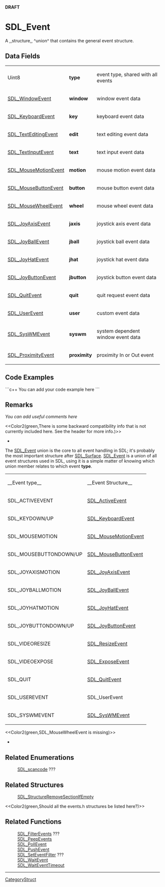 <!-- pragma section-numbers off -->
<!-- pragma disable-camelcase -->
'''DRAFT'''

= SDL_Event =
A ,,structure,, ^union^ that contains the general event structure.


== Data Fields ==
{|
|Uint8
|'''type'''
|event type, shared with all events
|-
|[[SDL_WindowEvent]]
|'''window'''
|window event data
|-
|[[SDL_KeyboardEvent]]
|'''key'''
|keyboard event data
|-
|[[SDL_TextEditingEvent]]
|'''edit'''
|text editing event data
|-
|[[SDL_TextInputEvent]]
|'''text'''
|text input event data
|-
|[[SDL_MouseMotionEvent]]
|'''motion'''
|mouse motion event data
|-
|[[SDL_MouseButtonEvent]]
|'''button'''
|mouse button event data
|-
|[[SDL_MouseWheelEvent]]
|'''wheel'''
|mouse wheel event data
|-
|[[SDL_JoyAxisEvent]]
|'''jaxis'''
|joystick axis event data
|-
|[[SDL_JoyBallEvent]]
|'''jball'''
|joystick ball event data
|-
|[[SDL_JoyHatEvent]]
|'''jhat'''
|joystick hat event data
|-
|[[SDL_JoyButtonEvent]]
|'''jbutton'''
|joystick button event data
|-
|[[SDL_QuitEvent]]
|'''quit'''
|quit request event data
|-
|[[SDL_UserEvent]]
|'''user'''
|custom event data
|-
|[[SDL_SysWMEvent]]
|'''syswm'''
|system dependent window event data
|-
|[[SDL_ProximityEvent]]
|'''proximity'''
|proximity In or Out event
|}

== Code Examples ==
```c++
You can add your code example here
```

== Remarks ==
''You can add useful comments here''

<<Color2(green,There is some backward compatibility info that is not currently included here.  See the header for more info.)>>

*
The [[SDL_Event]] union is the core to all event handling in SDL; it's probably the most important structure after [[SDL_Surface]]. [[SDL_Event]] is a union of all event structures used in SDL, using it is a simple matter of knowing which union member relates to which event '''type'''. 

{|
|__Event type__
|__Event Structure__
|-
|SDL_ACTIVEEVENT
|[[SDL_ActiveEvent]]
|-
|SDL_KEYDOWN/UP
|[[SDL_KeyboardEvent]]
|-
|SDL_MOUSEMOTION
|[[SDL_MouseMotionEvent]]
|-
|SDL_MOUSEBUTTONDOWN/UP
|[[SDL_MouseButtonEvent]]
|-
|SDL_JOYAXISMOTION
|[[SDL_JoyAxisEvent]]
|-
|SDL_JOYBALLMOTION
|[[SDL_JoyBallEvent]]
|-
|SDL_JOYHATMOTION
|[[SDL_JoyHatEvent]]
|-
|SDL_JOYBUTTONDOWN/UP
|[[SDL_JoyButtonEvent]]
|-
|SDL_VIDEORESIZE
|[[SDL_ResizeEvent]]
|-
|SDL_VIDEOEXPOSE
|[[SDL_ExposeEvent]]
|-
|SDL_QUIT
|[[SDL_QuitEvent]]
|-
|SDL_USEREVENT
|SDL_UserEvent
|-
|SDL_SYSWMEVENT
|[[SDL_SysWMEvent]]
|}

<<Color2(green,SDL_MouseWheelEvent is missing)>>
*

== Related Enumerations ==
:[[SDL_scancode]] ???

== Related Structures ==
:[[SDL_StructureRemoveSectionIfEmpty]]

<<Color2(green,Should all the events.h structures be listed here?)>>

== Related Functions ==
:[[SDL_FilterEvents]] ???
:[[SDL_PeepEvents]]
:[[SDL_PollEvent]]
:[[SDL_PushEvent]]
:[[SDL_SetEventFilter]] ???
:[[SDL_WaitEvent]]
:[[SDL_WaitEventTimeout]]

----
[[CategoryStruct]]
